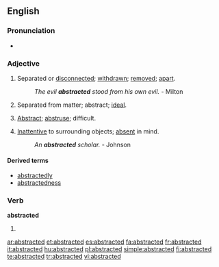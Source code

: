 ==English==

===Pronunciation===
* {{IPA|/æb'stræktıd/}}

===Adjective===
{{en-adj}}

# Separated or [[disconnected]]; [[withdrawn]]; [[remove]]d; [[apart]].
#: ''The evil '''abstracted''' stood from his own evil.'' - Milton
# {{obsolete}} Separated from matter; abstract; [[ideal]].
# {{obsolete}} [[abstract|Abstract]]; [[abstruse]]; difficult.
# [[inattentive|Inattentive]] to surrounding objects; [[absent]] in mind.
#: ''An '''abstracted''' scholar.'' - Johnson

====Derived terms====
* [[abstractedly]]
* [[abstractedness]]

===Verb===
'''abstracted'''

# {{past of|[[abstract]]}}

[[ar:abstracted]]
[[et:abstracted]]
[[es:abstracted]]
[[fa:abstracted]]
[[fr:abstracted]]
[[it:abstracted]]
[[hu:abstracted]]
[[pl:abstracted]]
[[simple:abstracted]]
[[fi:abstracted]]
[[te:abstracted]]
[[tr:abstracted]]
[[vi:abstracted]]